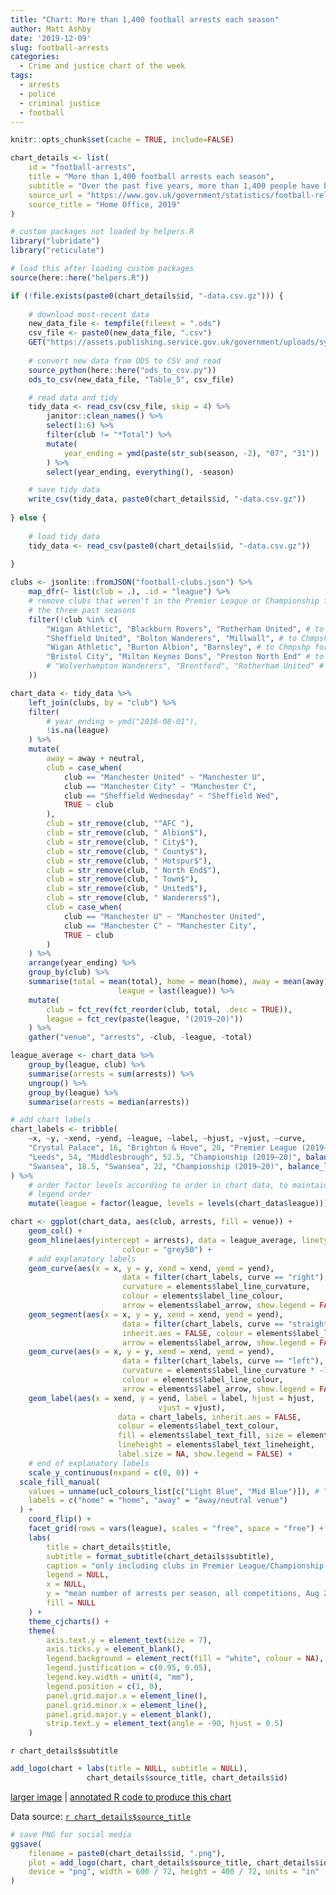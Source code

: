 ```yaml
---
title: "Chart: More than 1,400 football arrests each season"
author: Matt Ashby
date: '2019-12-09'
slug: football-arrests
categories:
  - Crime and justice chart of the week
tags:
  - arrests
  - police
  - criminal justice
  - football
---
```


```r
knitr::opts_chunk$set(cache = TRUE, include=FALSE)
```

```r
chart_details <- list(
	id = "football-arrests",
	title = "More than 1,400 football arrests each season",
	subtitle = "Over the past five years, more than 1,400 people have been arrested on average each season for football-related offences across the top five English divisions, with incidents reported at over 1,000 different matches. Most arrests are for violence, and about half are for offences outside the grounds themselves. More fans are arrested at away games, even though far fewer fans typically travel than attend home games. However, the rate of arrests at football matches overall is low, at about 3 arrests per 100,000 match spectators.",
	source_url = "https://www.gov.uk/government/statistics/football-related-arrests-and-banning-orders-england-and-wales-2018-to-2019-season",
	source_title = "Home Office, 2019"
)
```

```r
# custom packages not loaded by helpers.R
library("lubridate")
library("reticulate")

# load this after loading custom packages
source(here::here("helpers.R"))
```

```r
if (!file.exists(paste0(chart_details$id, "-data.csv.gz"))) {
	
	# download most-recent data
	new_data_file <- tempfile(fileext = ".ods")
	csv_file <- paste0(new_data_file, ".csv")
	GET("https://assets.publishing.service.gov.uk/government/uploads/system/uploads/attachment_data/file/831833/football-related-arrests-banning-orders-1819-hosb2219-tables.ods", write_disk(new_data_file))
	
	# convert new data from ODS to CSV and read
	source_python(here::here("ods_to_csv.py"))
	ods_to_csv(new_data_file, "Table_5", csv_file)

	# read data and tidy
	tidy_data <- read_csv(csv_file, skip = 4) %>% 
		janitor::clean_names() %>% 
		select(1:6) %>% 
		filter(club != "*Total") %>% 
		mutate(
			year_ending = ymd(paste(str_sub(season, -2), "07", "31"))
		) %>% 
		select(year_ending, everything(), -season)

	# save tidy data
	write_csv(tidy_data, paste0(chart_details$id, "-data.csv.gz"))	
	
} else {
	
	# load tidy data
	tidy_data <- read_csv(paste0(chart_details$id, "-data.csv.gz"))
	
}

clubs <- jsonlite::fromJSON("football-clubs.json") %>% 
	map_dfr(~ list(club = .), .id = "league") %>% 
	# remove clubs that weren't in the Premier League or Championship for some of
	# the three past seasons
	filter(!club %in% c(
		"Wigan Athletic", "Blackburn Rovers", "Rotherham United", # to Chmpshp 2018-19
		"Sheffield United", "Bolton Wanderers", "Millwall", # to Chmpshp 2017-18
		"Wigan Athletic", "Burton Albion", "Barnsley", # to Chmpshp for 2016-17
		"Bristol City", "Milton Keynes Dons", "Preston North End" # to Chmpshp for 2015-16
		# "Wolverhampton Wanderers", "Brentford", "Rotherham United" # to Chmpshp for 2014-15
	))
```

```r
chart_data <- tidy_data %>% 
	left_join(clubs, by = "club") %>% 
	filter(
		# year_ending > ymd("2016-08-01"),
		!is.na(league)
	) %>%
	mutate(
		away = away + neutral,
		club = case_when(
			club == "Manchester United" ~ "Manchester U",
			club == "Manchester City" ~ "Manchester C",
			club == "Sheffield Wednesday" ~ "Sheffield Wed",
			TRUE ~ club
		),
		club = str_remove(club, "^AFC "),
		club = str_remove(club, " Albion$"),
		club = str_remove(club, " City$"),
		club = str_remove(club, " County$"),
		club = str_remove(club, " Hotspur$"),
		club = str_remove(club, " North End$"),
		club = str_remove(club, " Town$"),
		club = str_remove(club, " United$"),
		club = str_remove(club, " Wanderers$"),
		club = case_when(
			club == "Manchester U" ~ "Manchester United",
			club == "Manchester C" ~ "Manchester City",
			TRUE ~ club
		)
	) %>% 
	arrange(year_ending) %>%
	group_by(club) %>%
	summarise(total = mean(total), home = mean(home), away = mean(away), 
						league = last(league)) %>% 
	mutate(
		club = fct_rev(fct_reorder(club, total, .desc = TRUE)),
		league = fct_rev(paste(league, "(2019–20)"))
	) %>% 
	gather("venue", "arrests", -club, -league, -total)

league_average <- chart_data %>% 
	group_by(league, club) %>% 
	summarise(arrests = sum(arrests)) %>% 
	ungroup() %>% 
	group_by(league) %>% 
	summarise(arrests = median(arrests))

# add chart labels
chart_labels <- tribble(
	~x, ~y, ~xend, ~yend, ~league, ~label, ~hjust, ~vjust, ~curve,
	"Crystal Palace", 16, "Brighton & Hove", 20, "Premier League (2019–20)", balance_lines("a higher proportion of arrests of fans of some clubs (e.g. Crystal Palace and Stoke City) occurred on the road, compared to most clubs", 3), "left", "center", "right",
	"Leeds", 54, "Middlesbrough", 52.5, "Championship (2019–20)", balance_lines("Birmingham City fans were arrested more often away from home than most clubs' home and away arrests combined", 3), "right", "top", "left",
	"Swansea", 18.5, "Swansea", 22, "Championship (2019–20)", balance_lines("half of clubs in this league had more/fewer arrests than this value", 3), "left", "center", "left"
) %>% 
	# order factor levels according to order in chart data, to maintain facet and
	# legend order
	mutate(league = factor(league, levels = levels(chart_data$league)))
```

```r
chart <- ggplot(chart_data, aes(club, arrests, fill = venue)) +
	geom_col() +
	geom_hline(aes(yintercept = arrests), data = league_average, linetype = "11", 
						 colour = "grey50") + 
	# add explanatory labels
	geom_curve(aes(x = x, y = y, xend = xend, yend = yend),
						 data = filter(chart_labels, curve == "right"), inherit.aes = FALSE, 
						 curvature = elements$label_line_curvature, 
						 colour = elements$label_line_colour, 
						 arrow = elements$label_arrow, show.legend = FALSE) +
	geom_segment(aes(x = x, y = y, xend = xend, yend = yend),
						 data = filter(chart_labels, curve == "straight"), 
						 inherit.aes = FALSE, colour = elements$label_line_colour, 
						 arrow = elements$label_arrow, show.legend = FALSE) +
	geom_curve(aes(x = x, y = y, xend = xend, yend = yend),
						 data = filter(chart_labels, curve == "left"), inherit.aes = FALSE, 
						 curvature = elements$label_line_curvature * -1, 
						 colour = elements$label_line_colour, 
						 arrow = elements$label_arrow, show.legend = FALSE) +
	geom_label(aes(x = xend, y = yend, label = label, hjust = hjust, 
								 vjust = vjust),
						data = chart_labels, inherit.aes = FALSE, 
						colour = elements$label_text_colour,
						fill = elements$label_text_fill, size = elements$label_text_size, 
						lineheight = elements$label_text_lineheight,
						label.size = NA, show.legend = FALSE) +
	# end of explanatory labels
	scale_y_continuous(expand = c(0, 0)) +
  scale_fill_manual(
    values = unname(ucl_colours_list[c("Light Blue", "Mid Blue")]), # "Orange", "Mid Purple"
    labels = c("home" = "home", "away" = "away/neutral venue")
  ) +
	coord_flip() +
	facet_grid(rows = vars(league), scales = "free", space = "free") +
	labs(
		title = chart_details$title,
		subtitle = format_subtitle(chart_details$subtitle),
		caption = "only including clubs in Premier League/Championship for all five seasons",
		legend = NULL,
		x = NULL,
		y = "mean number of arrests per season, all competitions, Aug 2014 to Jul 2019",
		fill = NULL
	) +
	theme_cjcharts() +
	theme(
		axis.text.y = element_text(size = 7),
		axis.ticks.y = element_blank(),
		legend.background = element_rect(fill = "white", colour = NA),
		legend.justification = c(0.95, 0.05),
		legend.key.width = unit(4, "mm"),
		legend.position = c(1, 0),
		panel.grid.major.x = element_line(),
		panel.grid.minor.x = element_line(),
		panel.grid.major.y = element_blank(),
		strip.text.y = element_text(angle = -90, hjust = 0.5)
	)

```

`r chart_details$subtitle`

```r
add_logo(chart + labs(title = NULL, subtitle = NULL), 
				 chart_details$source_title, chart_details$id)
```

[larger image](../`r chart_details$id`.png)
| [annotated R code to produce this chart](https://github.com/mpjashby/lesscrime.info/blob/master/content/post/`r chart_details$id`.Rmd)

Data source: [`r chart_details$source_title`](`r chart_details$source_url`)


```r
# save PNG for social media
ggsave(
	filename = paste0(chart_details$id, ".png"), 
	plot = add_logo(chart, chart_details$source_title, chart_details$id), 
	device = "png", width = 600 / 72, height = 400 / 72, units = "in"
)
```
